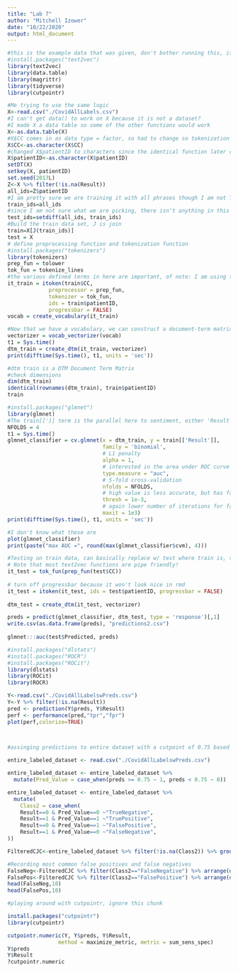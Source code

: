 ```yaml
---
title: "Lab 7"
author: "Mitchell Izower"
date: "10/22/2020"
output: html_document
---
```


```r
#this is the example data that was given, don't bother running this, it's just to help trouble shoot
#install.packages("text2vec")
library(text2vec)
library(data.table)
library(magrittr)
library(tidyverse)
library(cutpointr)
```

```r
#Me trying to use the same logic
X<-read.csv("./CovidAllLabels.csv")
#I can't get data() to work on X because it is not a dataset?
#I made X a data table so some of the other functions would work
X<-as.data.table(X) 
#X$CC comes in as data type = factor, so had to change so tokenization worked
X$CC<-as.character(X$CC) 
#changed X$patientID to characters since the identical function later requires this
X$patientID<-as.character(X$patientID)
setDT(X)
setkey(X, patientID)
set.seed(2017L)
Z<-X %>% filter(!is.na(Result)) 
all_ids=Z$patientID
#I am pretty sure we are training it with all phrases though I am not TOTALLY sure about that.  I don't know if we want it trained on existing values of 1/0 or our predicted values.
train_ids=all_ids 
#since I am not sure what we are picking, there isn't anything in this yet
test_ids=setdiff(all_ids, train_ids) 
#Build the train data set, J is join
train=X[J(train_ids)]  
test = X
# define preprocessing function and tokenization function
#install.packages("tokenizers")
library(tokenizers)
prep_fun = tolower
tok_fun = tokenize_lines
#the various defined terms in here are important, of note: I am using tokenize_lines as the tok_fun since it grabs the whole phrase, I donwloaded the tokenizers package to get more functionality
it_train = itoken(train$CC, 
             preprocessor = prep_fun, 
             tokenizer = tok_fun, 
             ids = train$patientID, 
             progressbar = FALSE)
vocab = create_vocabulary(it_train)

#Now that we have a vocabulary, we can construct a document-term matrix.
vectorizer = vocab_vectorizer(vocab)
t1 = Sys.time()
dtm_train = create_dtm(it_train, vectorizer)
print(difftime(Sys.time(), t1, units = 'sec'))

#dtm train is a DTM Document Term Matrix
#check dimensions
dim(dtm_train)  
identical(rownames(dtm_train), train$patientID) 
train
``` 

```r
#install.packages("glmnet")
library(glmnet)
#The train[[']] term is the parallel here to sentiment, either 'Result' or 'Predicted'.  Since there has to be a value in the column we are selecting, I used Predicted
NFOLDS = 4
t1 = Sys.time()
glmnet_classifier = cv.glmnet(x = dtm_train, y = train[['Result']], 
                              family = 'binomial', 
                              # L1 penalty
                              alpha = 1,
                              # interested in the area under ROC curve
                              type.measure = "auc",
                              # 5-fold cross-validation
                              nfolds = NFOLDS,
                              # high value is less accurate, but has faster training
                              thresh = 1e-3,
                              # again lower number of iterations for faster training
                              maxit = 1e3)
print(difftime(Sys.time(), t1, units = 'sec'))

#I don't know what these are
plot(glmnet_classifier)
print(paste("max AUC =", round(max(glmnet_classifier$cvm), 4)))

```
```r
#Testing on train data, can basically replace w/ test where train is, this is just to validate
# Note that most text2vec functions are pipe friendly!
it_test = tok_fun(prep_fun(test$CC))
 
# turn off progressbar because it won't look nice in rmd 
it_test = itoken(it_test, ids = test$patientID, progressbar = FALSE) 
        
dtm_test = create_dtm(it_test, vectorizer) 

preds = predict(glmnet_classifier, dtm_test, type = 'response')[,1]  
write.csv(as.data.frame(preds), "predictions2.csv")
 
glmnet:::auc(test$Predicted, preds)  
```

```r
#install.packages("dlstats")
#install.packages("ROCR")
#install.packages("ROCit")
library(dlstats)
library(ROCit)
library(ROCR)

Y<-read.csv("./CovidAllLabelswPreds.csv")
Y<-Y %>% filter(!is.na(Result)) 
pred <- prediction(Y$preds, Y$Result)
perf <- performance(pred,"tpr","fpr")
plot(perf,colorize=TRUE) 

 

```

```r
#assinging predictions to entire dataset with a cutpoint of 0.75 based on ROC curve, then calculating top FP and FN from this

entire_labeled_dataset <- read.csv("./CovidAllLabelswPreds.csv")

entire_labeled_dataset <- entire_labeled_dataset %>%
  mutate(Pred_Value = case_when(preds >= 0.75 ~ 1, preds < 0.75 ~ 0))

entire_labeled_dataset <- entire_labeled_dataset %>%
  mutate(
    Class2 = case_when(
    Result==0 & Pred_Value==0 ~"TrueNegative",
    Result==1 & Pred_Value==1 ~"TruePositive",
    Result==0 & Pred_Value==1 ~"FalsePositive",
    Result==1 & Pred_Value==0 ~"FalseNegative",
))

FilteredCJC<-entire_labeled_dataset %>% filter(!is.na(Class2)) %>% group_by(Class2,CC) %>% summarise(Count=n()) %>% ungroup()

#Recording most common false positives and false negatives
FalseNeg<-FilteredCJC %>% filter(Class2=="FalseNegative") %>% arrange(desc(Count))
FalsePos<-FilteredCJC %>% filter(Class2=="FalsePositive") %>% arrange(desc(Count))
head(FalseNeg,10)
head(FalsePos,10)


```




```r

#playing around with cutpointr, ignore this chunk

install.packages("cutpointr")
library(cutpointr)

cutpointr.numeric(Y, Y$preds, Y$Result, 
                method = maximize_metric, metric = sum_sens_spec)
Y$preds
Y$Result
?cutpointr.numeric
```

